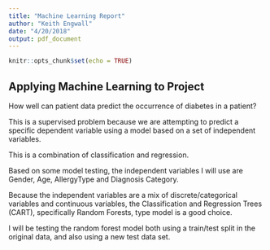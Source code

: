 ```yaml
---
title: "Machine Learning Report"
author: "Keith Engwall"
date: "4/20/2018"
output: pdf_document
---
```


```r
knitr::opts_chunk$set(echo = TRUE)
```

## Applying Machine Learning to Project
How well can patient data predict the occurrence of diabetes in a patient?

This is a supervised problem because we are attempting to predict a specific dependent variable using a model based on a set of independent variables.

This is a combination of classification and regression.

Based on some model testing, the independent variables I will use are Gender, Age, AllergyType and Diagnosis Category.

Because the independent variables are a mix of discrete/categorical variables and continuous variables, the Classification and Regression Trees (CART), specifically Random Forests, type model is a good choice.

I will be testing the random forest model both using a train/test split in the original data, and also using a new test data set.

